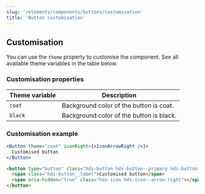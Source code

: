 ```yaml
---
slug: '/elements/components/buttons/customisation'
title: 'Button customisation'
---
```





## Customisation

You can use the `theme` property to customise the component. See all available theme variables in the table below.

### Customisation properties

| Theme variable     | Description                              |
| ------------------ | ---------------------------------------- |
| <code>coat</code>  | Background color of the button is coat.  |
| <code>black</code> | Background color of the button is black. |


### Customisation example

<Playground>


  ```jsx
  <Button theme="coat" iconRight={<IconArrowRight />}>
    Customised button
  </Button>
  ```

  ```html
  <button type="button" class="hds-button hds-button--primary hds-button--theme-coat">
    <span class="hds-button__label">Customised button</span>
    <span aria-hidden="true" class="hds-icon hds-icon--arrow-right"></span>
  </button>
  ```

</Playground>
